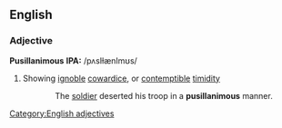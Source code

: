 ==English==
===Adjective===
'''Pusillanimous'''
'''IPA:''' /pʌsIɫænImʊs/
#Showing [[ignoble]] [[cowardice]], or [[contemptible]] [[timidity]]
::The [[soldier]] deserted his troop in a '''pusillanimous''' manner.
[[Category:English adjectives]]